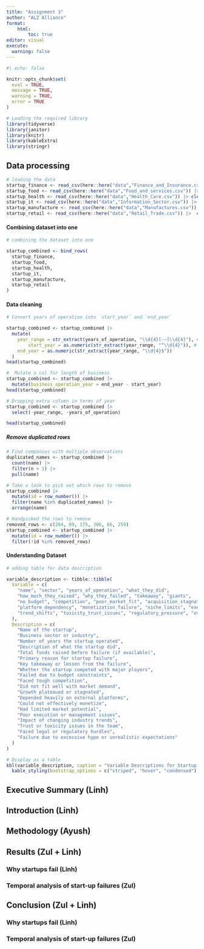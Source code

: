 ```yaml
---
title: "Assignment 3"
author: "ALZ Alliance"
format:
    html:
        toc: true
editor: visual
execute: 
  warning: false
---
```


```r
#| echo: false

knitr::opts_chunk$set(
  eval = TRUE,
  message = TRUE,
  warning = TRUE,
  error = TRUE
)
```


```r
# Loading the required library
library(tidyverse)
library(janitor)
library(knitr)
library(kableExtra)
library(stringr)
```

## Data processing

```r
# loading the data 
startup_finance <- read_csv(here::here("data","Finance_and_Insurance.csv")) |> clean_names()
startup_food <- read_csv(here::here("data","Food_and_services.csv")) |> clean_names()
startup_health <- read_csv(here::here("data","Health_Care.csv")) |> clean_names()
startup_it <- read_csv(here::here("data","Information_Sector.csv")) |> clean_names()
startup_manufacture <- read_csv(here::here("data","Manufactures.csv")) |> clean_names()
startup_retail <- read_csv(here::here("data","Retail_Trade.csv")) |>  clean_names()
```

#### Combining dataset into one

```r
# combining the dataset into one

startup_combined <- bind_rows(
  startup_finance,
  startup_food,
  startup_health,
  startup_it,
  startup_manufacture,
  startup_retail
)
```

#### Data cleaning

```r
# Convert years of operation into `start_year` and `end_year`

startup_combined <- startup_combined |>
  mutate(
    year_range = str_extract(years_of_operation, "\\d{4}[-–]\\d{4}"), #extracting year range
        start_year = as.numeric(str_extract(year_range, "^\\d{4}")), # extracting start year and end year
    end_year = as.numeric(str_extract(year_range, "\\d{4}$"))
  )
head(startup_combined)
```


```r
#  Mutate a col for length of business
startup_combined <- startup_combined |>
  mutate(business_operation_year = end_year - start_year)
head(startup_combined)
```

```r
# Dropping extra column in terms of year
startup_combined <- startup_combined |>
  select(-year_range, -years_of_operation)

head(startup_combined)
```


##### Remove duplicated rows

```r

# Find companies with multiple observations
duplicated_names <- startup_combined |> 
  count(name) |> 
  filter(n > 1) |> 
  pull(name)

# Take a look to pick out which rows to remove
startup_combined |> 
  mutate(id = row_number()) |> 
  filter(name %in% duplicated_names) |> 
  arrange(name)

# Handpicked the rows to remove
removed_rows <- c(264, 89, 175, 306, 66, 259)
startup_combined <- startup_combined |> 
  mutate(id = row_number()) |> 
  filter(!id %in% removed_rows)
```

#### Understanding Dataset

```r
# adding table for data description

variable_description <- tibble::tibble(
  Variable = c(
    "name", "sector", "years_of_operation", "what_they_did",
    "how_much_they_raised", "why_they_failed", "takeaway", "giants",
    "no_budget", "competition", "poor_market_fit", "acquisition_stagnation",
    "platform_dependency", "monetization_failure", "niche_limits", "execution_flaws",
    "trend_shifts", "toxicity_trust_issues", "regulatory_pressure", "overhype"
  ),
  Description = c(
    "Name of the startup",
    "Business sector or industry",
    "Number of years the startup operated",
    "Description of what the startup did",
    "Total funds raised before failure (if available)",
    "Primary reason for startup failure",
    "Key takeaway or lesson from the failure",
    "Whether the startup competed with major players",
    "Failed due to budget constraints",
    "Faced tough competition",
    "Did not fit well with market demand",
    "Growth plateaued or stagnated",
    "Depended heavily on external platforms",
    "Could not effectively monetize",
    "Had limited market potential",
    "Poor execution or management issues",
    "Impact of changing industry trends",
    "Trust or toxicity issues in the team",
    "Faced legal or regulatory hurdles",
    "Failure due to excessive hype or unrealistic expectations"
  )
)

# Display as a table
kbl(variable_description, caption = "Variable Descriptions for Startup Combined Dataset") |>
  kable_styling(bootstrap_options = c("striped", "hover", "condensed"), full_width = F)
```

## Executive Summary (Linh)

## Introduction (Linh)

## Methodology (Ayush)

## Results (Zul + Linh)

### Why startups fail (Linh)

### Temporal analysis of start-up failures (Zul)

## Conclusion (Zul + Linh)

### Why startups fail (Linh)

### Temporal analysis of start-up failures (Zul)
